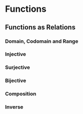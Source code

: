 # Functions

## Functions as Relations

### Domain, Codomain and Range

### Injective

### Surjective

### Bijective

### Composition

### Inverse